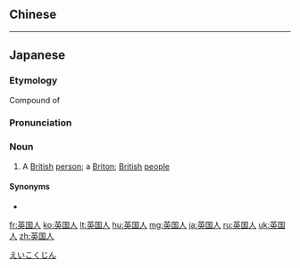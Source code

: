 ==Chinese==
{{zh-see|英國人}}

----

==Japanese==
{{ja-kanjitab|えい|こく|じん|yomi=on}}

===Etymology===
Compound of {{compound|英国|tr1=Eikoku|t1=Britain|人|tr2=Jin|t2=person|lang=ja}}

===Pronunciation===
{{ja-pron|えいこくじん}}

===Noun===
{{ja-noun|えいこくじん}}

# A [[British]] [[person]]; a [[Briton]]; [[British]] [[people]]

====Synonyms====
* {{ja-r|イギリス人|イギリスじん}}

[[Category:ja:Nationalities|えいこくじん]]

[[fr:英国人]]
[[ko:英国人]]
[[lt:英国人]]
[[hu:英国人]]
[[mg:英国人]]
[[ja:英国人]]
[[ru:英国人]]
[[uk:英国人]]
[[zh:英国人]]